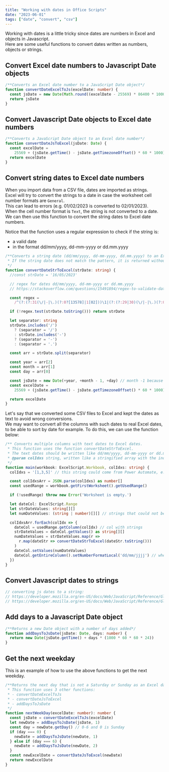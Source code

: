 ```yaml
---
title: "Working with dates in Office Scripts"
date: "2023-06-01"
tags: ["date", "convert", "csv"]
---
```


Working with dates is a little tricky since dates are numbers in Excel and objects in Javascript.  
Here are some useful functions to convert dates written as numbers, objects or strings.  

## Convert Excel date numbers to Javascript Date objects

```ts
/**Converts an Excel date number to a JavaScript Date object*/
function convertDateExcelToJs(excelDate: number) {
  const jsDate = new Date(Math.round((excelDate - 25569) * 86400 * 1000))
  return jsDate
}
```

## Convert Javascript Date objects to Excel date numbers

```ts
/**Converts a JavaScript Date object to an Excel date number*/
function convertDateJsToExcel(jsDate: Date) {
  const excelDate =
    25569 + (jsDate.getTime() - jsDate.getTimezoneOffset() * 60 * 1000) / (1000 * 60 * 60 * 24)
  return excelDate
}
```

## Convert string dates to Excel date numbers

When you import data from a CSV file, dates are imported as strings.  
Excel will try to convert the strings to a date in case the worksheet cell number formats are `General`.  
This can lead to errors (e.g. 01/02/2023 is converted to 02/01/2023).  
When the cell number format is `Text`, the string is not converted to a date.  
We can then use this function to convert the string dates to Excel date numbers.  

Notice that the function uses a regular expression to check if the string is: 
- a valid date
- in the format dd/mm/yyyy, dd-mm-yyyy or dd.mm.yyyy

```ts
/**Converts a string date (dd/mm/yyyy, dd-mm-yyyy, dd.mm.yyyy) to an Excel date number.
 * If the string date does not match the pattern, it is returned without change.
 */
function convertDateStrToExcel(strDate: string) {
  //const strDate = '16/05/2023'

  // regex for dates dd/mm/yyyy, dd-mm-yyyy or dd.mm.yyyy
  // https://stackoverflow.com/questions/15491894/regex-to-validate-date-formats-dd-mm-yyyy-dd-mm-yyyy-dd-mm-yyyy-dd-mmm-yyyy

  const regex =
    /^(?:(?:31(\/|-|\.)(?:0?[13578]|1[02]))\1|(?:(?:29|30)(\/|-|\.)(?:0?[13-9]|1[0-2])\2))(?:(?:1[6-9]|[2-9]\d)?\d{2})$|^(?:29(\/|-|\.)0?2\3(?:(?:(?:1[6-9]|[2-9]\d)?(?:0[48]|[2468][048]|[13579][26])|(?:(?:16|[2468][048]|[3579][26])00))))$|^(?:0?[1-9]|1\d|2[0-8])(\/|-|\.)(?:(?:0?[1-9])|(?:1[0-2]))\4(?:(?:1[6-9]|[2-9]\d)?\d{2})$/

  if (!regex.test(strDate.toString())) return strDate

  let separator: string
  strDate.includes('/')
    ? (separator = '/')
    : strDate.includes('-')
    ? (separator = '-')
    : (separator = '.')

  const arr = strDate.split(separator)

  const year = arr[2]
  const month = arr[1]
  const day = arr[0]

  const jsDate = new Date(+year, +month - 1, +day) // month -1 because it is 0-based
  const excelDate =
    25569 + (jsDate.getTime() - jsDate.getTimezoneOffset() * 60 * 1000) / (1000 * 60 * 60 * 24)

  return excelDate
}

```

Let's say that we converted some CSV files to Excel and kept the dates as text to avoid wrong conversions.  
We may want to convert all the columns with such dates to real Excel dates, to be able to sort by date for example.
To do this, we can use the function below:

```ts
/** Converts multiple columns with text dates to Excel dates.
 * This function uses the function convertDateStrToExcel.
 * The text dates should be written like dd/mm/yyyy, dd-mm-yyyy or dd.mm.yyyy
 * @param colIdxs string, written like a stringified array with the indexes of the columns in usedRange (!) to be converted
 */
function main(workbook: ExcelScript.Workbook, colIdxs: string) {
  colIdxs = '[1,3,5]' // this string could come from Power Automate, e.g. '[1,3,5]' represents cols B, D and F (if usedRange starts in A)

  const colIdxsArr = JSON.parse(colIdxs) as number[]
  const usedRange = workbook.getFirstWorksheet().getUsedRange()

  if (!usedRange) throw new Error('Worksheet is empty.')

  let dateCol: ExcelScript.Range
  let strDateValues: string[][]
  let numDateValues: (string | number)[][] // strings that could not be converted remain strings

  colIdxsArr.forEach(colIdx => {
    dateCol = usedRange.getColumn(colIdx) // col with strings
    strDateValues = dateCol.getValues() as string[][]
    numDateValues = strDateValues.map(r =>
      r.map(dateStr => convertDateStrToExcel(dateStr.toString()))
    )
    dateCol.setValues(numDateValues)
    dateCol.getEntireColumn().setNumberFormatLocal('dd/mm/jjjj') // when using Power Automate, replace jjjj with yyyy
  })
}
```

## Convert Javascript dates to strings

```ts
// converting js dates to a string:
// https://developer.mozilla.org/en-US/docs/Web/JavaScript/Reference/Global_Objects/Date/toLocaleDateString
// https://developer.mozilla.org/en-US/docs/Web/JavaScript/Reference/Global_Objects/Date/toLocaleTimeString
```


## Add days to a Javascript Date object

```ts
/**Returns a new Date object with a number of days added*/
function addDaysToJsDate(jsDate: Date, days: number) {
  return new Date(jsDate.getTime() + days * (1000 * 60 * 60 * 24))
}

```

## Get the next weekday

This is an example of how to use the above functions to get the next weekday.  

```ts
/**Returns the next day that is not a Saturday or Sunday as an Excel date number.
 * This function uses 3 other functions:
 * - convertDateExcelToJs
 * - convertDateJsToExcel
 * - addDaysToJsDate
 */
function nextWeekDay(excelDate: number): number {
  const jsDate = convertDateExcelToJs(excelDate)
  let newDate = addDaysToJsDate(jsDate, 1)
  const day = newDate.getDay() // 0-6 and 0 is Sunday
  if (day === 0) {
    newDate = addDaysToJsDate(newDate, 1)
  } else if (day === 6) {
    newDate = addDaysToJsDate(newDate, 2)
  }
  const newExcelDate = convertDateJsToExcel(newDate)
  return newExcelDate
}
```
